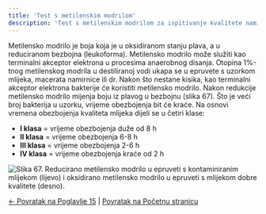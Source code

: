 ```yaml
---
title: 'Test s metilenskim modrilom'
description: 'Test s metilenskim modrilom za ispitivanje kvalitete namirnica'
---
```



Metilensko modrilo je boja koja je u oksidiranom stanju plava, a u reduciranom bezbojna (leukoforma). Metilensko modrilo može služiti kao terminalni akceptor elektrona u procesima anaerobnog disanja. Otopina 1%-tnog metilenskog modrila u destiliranoj vodi ukapa se u epruvete s uzorkom mlijeka, macerata namirnice ili dr. Nakon što nestane kisika, kao terminalni akceptor elektrona bakterije će koristiti metilensko modrilo. Nakon redukcije metilensko modrilo mijenja boju iz plavog u bezbojnu (slika 67). Što je veći broj bakterija u uzorku, vrijeme obezbojenja bit će kraće. Na osnovi vremena obezbojenja kvaliteta mlijeka dijeli se u četiri klase:

- **I klasa** = vrijeme obezbojenja duže od 8 h
- **II klasa** = vrijeme obezbojenja 6-8 h
- **III klasa** = vrijeme obezbojenja 2-6 h
- **IV klasa** = vrijeme obezbojenja kraće od 2 h

![Slika 67. Reducirano metilensko modrilo u epruveti s kontaminiranim mlijekom (lijevo) i oksidirano metilensko modrilo u epruveti s mlijekom dobre kvalitete (desno).](/Images/slika67.jpg)

[← Povratak na Poglavlje 15](../) | [Povratak na Početnu stranicu](/)


